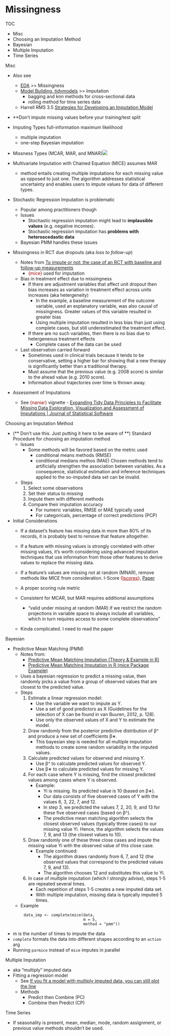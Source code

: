 # Missingness

TOC

* Misc
* Choosing an Imputation Method
* Bayesian
* Multiple Imputation
* Time Series


Misc

* Also see
	* [EDA](EDA) >> Missingness
	* [Model Building, tidymodels](Model Building, tidymodels) >> Imputation
		* bagging and knn methods for cross-sectional data
		* rolling method for time series data
	* Harrell RMS 3.5 [Strategies for Developing an Imputation Model](https://hbiostat.org/rmsc/missing.html#strategies-for-developing-an-imputation-model)
* \*\*Don't impute missing values before your training/test split
* Imputing Types
		full-information maximum likelihood
		
	* multiple imputation
	* one-step Bayesian imputation
* Missness Types (MCAR, MAR, and MNAR)![](./_resources/Missingness.resources/Screenshot (541).png)
* Multivariate Imputation with Chained Equation (MICE) assumes MAR
	* method entails creating multiple imputations for each missing value as opposed to just one. The algorithm addresses statistical uncertainty and enables users to impute values for data of different types.
* Stochastic Regression Imputation is problematic
	* Popular among practitioners though
	* Issues
		* Stochastic regression imputation might lead to **implausible values** (e.g. negative incomes).
		* Stochastic regression imputation has **problems with heteroscedastic data**
	* Bayesian PMM handles these issues
* Missingness in RCT due dropouts (aka _loss to follow-up_)
	* Notes from [To impute or not: the case of an RCT with baseline and follow-up measurements](https://www.rdatagen.net/post/2022-04-12-to-impute-or-not-the-case-of-an-rct-with-baseline-and-follow-up-measurements/)
		* [{mice}]{style='color: #990000'} used for imputation
	* Bias in treatment effect due to missingness
		* If there are adjustment variables that affect unit dropout then bias increases as variation in treatment effect across units increases (aka hetergeneity)
			* In the example, a baseline measurement of the outcome variable, used an explanatory variable, was also causal of missingness. Greater values of this variable resulted in greater bias
			* Using multiple imputation resulted in less bias than just using complete cases, but still underestimated the treatment effect.
		* If there are no such variables, then there is no bias due to hetergeneous treatment effects
			* Complete cases of the data can be used
	* Last observation carried forward
		* Sometimes used in clinical trials because it tends to be conservative, setting a higher bar for showing that a new therapy is significantly better than a traditional therapy.
		* Must assume that the previous value (e.g. 2008 score) is similar to the ahead value (e.g. 2010 score).
		* Information about trajectories over time is thrown away.
* Assessment of Imputations
	* See [{naniar}]{style='color: #990000'} vignette - [Expanding Tidy Data Principles to Facilitate Missing Data Exploration, Visualization and Assessment of Imputations | Journal of Statistical Software](https://www.jstatsoft.org/article/view/v105i07)



Choosing an Imputation Method

* (\*\* Don't use this. Just putting it here to be aware of \*\*) Standard Procedure for choosing an imputation method
	* Issues
		* Some methods will be favored based on the metric used
			* conditional means methods (RMSE)
			* conditional medians methos (MAE)
			Chosen methods tend to artificially strengthen the association between variables. As a consequence, statistical estimation and inference techniques applied to the so-imputed data set can be invalid.
			
	* Steps
		1. Select some observations
		2. Set their status to missing
		3. Impute them with different methods
		4. Compare their imputation accuracy
			* For numeric variables, RMSE or MAE typically used
			* For categoricals, percentage of correct predictions (PCP)
* Initial Considerations
	* If a dataset’s feature has missing data in more than 80% of its records, it is probably best to remove that feature altogether.
	* If a feature with missing values is strongly correlated with other missing values, it’s worth considering using advanced imputation techniques that use information from those other features to derive values to replace the missing data.
	* If a feature’s values are missing not at random (MNAR), remove methods like MICE from consideration.
	I-Score
		[{]{style='color: #990000'}[Iscores](https://github.com/missValTeam/Iscores){style='color: #990000'}[}]{style='color: #990000'}, [Paper](https://arxiv.org/abs/2106.03742)
		
	* A proper scoring rule metric
	* Consistent for MCAR, but MAR requires additional assumptions
		* "valid under missing at random (MAR) if we restrict the random projections in variable space to always include all variables, which in turn requires access to some complete observations"
	* Kinda complicated. I need to read the paper



Bayesian

* Predictive Mean Matching (PMM)
	* Notes from:
		* [Predictive Mean Matching Imputation (Theory & Example in R)](https://statisticsglobe.com/predictive-mean-matching-imputation-method/)
		* [Predictive Mean Matching Imputation in R (mice Package Example)](https://opencodecom.net/post/2021-06-01-predictive-mean-matching-imputation-in-r-mice-package-example/)
	* Uses a bayesian regression to predict a missing value, then randomly picks a value from a group of observed values that are closest to the predicted value.
	* Steps
		1. Estimate a linear regression model:
			* Use the variable we want to impute as Y.
			* Use a set of good predictors as X (Guidelines for the selection of X can be found in van Buuren, 2012, p. 128).
			* Use only the observed values of X and Y to estimate the model.
		2. Draw randomly from the posterior predictive distribution of β^ and produce a new set of coefficients β∗.
			* This bayesian step is needed for all multiple imputation methods to create some random variability in the imputed values.
		3. Calculate predicted values for observed and missing Y.
			* Use β^ to calculate predicted values for observed Y.
			* Use β∗ to calculate predicted values for missing Y.
		4. For each case where Y is missing, find the closest predicted values among cases where Y is observed.
			* Example:
				* Yi is missing. Its predicted value is 10 (based on β∗).
				* Our data consists of five observed cases of Y with the values 6, 3, 22, 7, and 12.
				* In step 3, we predicted the values 7, 2, 20, 9, and 13 for these five observed cases (based on β^).
				* The predictive mean matching algorithm selects the closest observed values (typically three cases) to our missing value Yi. Hence, the algorithm selects the values 7, 9, and 13 (the closest values to 10).
		5. Draw randomly one of these three close cases and impute the missing value Yi with the observed value of this close case.
			* Example continued:
				* The algorithm draws randomly from 6, 7, and 12 (the observed values that correspond to the predicted values 7, 9, and 13).
				* The algorithm chooses 12 and substitutes this value to Yi.
		6. In case of multiple imputation (which I strongly advise), steps 1-5 are repeated several times.
			* Each repetition of steps 1-5 creates a new imputed data set.
			* With multiple imputation, missing data is typically imputed 5 times.
	* Example

```
        data_imp <- complete(mice(data,
                                  m = 5,
                                  method = "pmm"))
```

* m is the number of times to impute the data
* `complete` formats the data into different shapes according to an `action` arg
* Running `parmice` instead of `mice` imputes in parallel



Multiple Imputation

* aka "multiply" imputed data
* Fitting a regression model
	* See [If you fit a model with multiply imputed data, you can still plot the line](https://solomonkurz.netlify.app/post/2021-10-21-if-you-fit-a-model-with-multiply-imputed-data-you-can-still-plot-the-line/)
	* Methods
		* Predict then Combine (PC)
		* Combine then Predict (CP)


Time Series

* If seasonality is present, mean, median, mode, random assignment, or previous value methods shouldn't be used.










